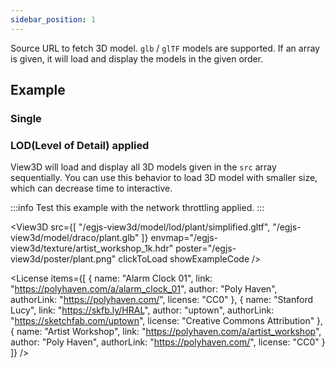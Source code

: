 ```yaml
---
sidebar_position: 1
---
```



<OptionDescriptor type="string | string[] | null" defaultVal="null" />

Source URL to fetch 3D model. `glb` / `glTF` models are supported.
If an array is given, it will load and display the models in the given order.

## Example
### Single
<View3D
  src="/egjs-view3d/model/draco/alarm.glb"
  envmap="/egjs-view3d/texture/artist_workshop_1k.hdr"
  showExampleCode />

### LOD(Level of Detail) applied
View3D will load and display all 3D models given in the `src` array sequentially.
You can use this behavior to load 3D model with smaller size, which can decrease time to interactive.

:::info
Test this example with the network throttling applied.
:::

<View3D
  src={[
    "/egjs-view3d/model/lod/plant/simplified.gltf",
    "/egjs-view3d/model/draco/plant.glb"
  ]}
  envmap="/egjs-view3d/texture/artist_workshop_1k.hdr"
  poster="/egjs-view3d/poster/plant.png"
  clickToLoad
  showExampleCode />

<License items={[
  {
    name: "Alarm Clock 01",
    link: "https://polyhaven.com/a/alarm_clock_01",
    author: "Poly Haven",
    authorLink: "https://polyhaven.com/",
    license: "CC0"
  },
  {
    name: "Stanford Lucy",
    link: "https://skfb.ly/HRAL",
    author: "uptown",
    authorLink: "https://sketchfab.com/uptown",
    license: "Creative Commons Attribution"
  },
  {
    name: "Artist Workshop",
    link: "https://polyhaven.com/a/artist_workshop",
    author: "Poly Haven",
    authorLink: "https://polyhaven.com/",
    license: "CC0"
  }
]} />
